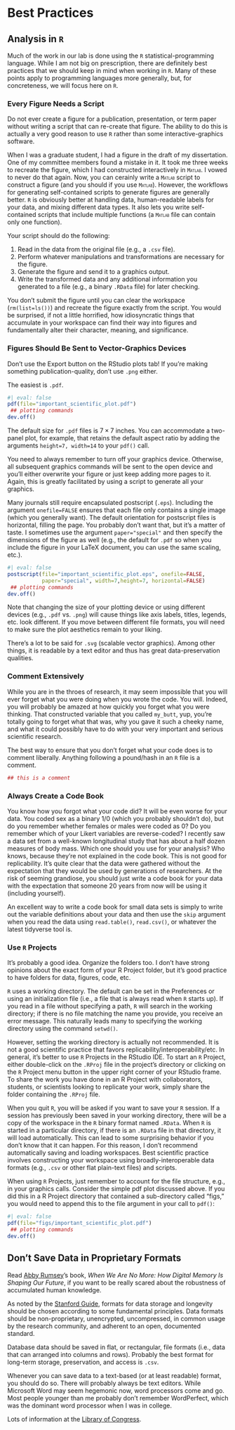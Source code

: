 # Best Practices {#sec-best-practices}

## Analysis in `R`

Much of the work in our lab is done using the `R` statistical-programming language. While I am not big on prescription, there are definitely best practices that we should keep in mind when working in `R`. Many of these points apply to programming languages more generally, but, for concreteness, we will focus here on `R`.

### Every Figure Needs a Script

Do not ever create a figure for a publication, presentation, or term paper without writing a script that can re-create that figure. The ability to do this is actually a very good reason to use `R` rather than some interactive-graphics software.

When I was a graduate student, I had a figure in the draft of my dissertation. One of my committee members found a mistake in it. It took me three weeks to recreate the figure, which I had constructed interactively in [`Matlab`]{.smallcaps}. I vowed to never do that again. Now, you can cerainly write a [`Matlab`]{.smallcaps} script to construct a figure (and you should if you use [`Matlab`]{.smallcaps}). However, the workflows for generating self-contained scripts to generate figures are generally better. `R` is obviously better at handling data, human-readable labels for your data, and mixing different data types. It also lets you write self-contained scripts that include multiple functions (a [`Matlab`]{.smallcaps} file can contain only one function).

Your script should do the following:

1.  Read in the data from the original file (e.g., a `.csv` file).
2.  Perform whatever manipulations and transformations are necessary for the figure.
3.  Generate the figure and send it to a graphics output.
4.  Write the transformed data and any additional information you generated to a file (e.g., a binary `.RData` file) for later checking.

You don't submit the figure until you can clear the workspace (`rm(list=ls())`) and recreate the figure exactly from the script. You would be surprised, if not a little horrified, how idiosyncratic things that accumulate in your workspace can find their way into figures and fundamentally alter their character, meaning, and significance.

### Figures Should Be Sent to Vector-Graphics Devices

Don't use the Export button on the RStudio plots tab! If you're making something publication-quality, don't use `.png` either.

The easiest is `.pdf`.

```r
#| eval: false
pdf(file="important_scientific_plot.pdf")
 ## plotting commands
dev.off()
```

The default size for `.pdf` files is $7\times 7$ inches. You can accommodate a two-panel plot, for example, that retains the default aspect ratio by adding the arguments `height=7, width=14` to your `pdf()` call.

You need to always remember to turn off your graphics device. Otherwise, all subsequent graphics commands will be sent to the open device and you'll either overwrite your figure or just keep adding more pages to it. Again, this is greatly facilitated by using a script to generate all your graphics.

Many journals still require encapsulated postscript (`.eps`). Including the argument `onefile=FALSE` ensures that each file only contains a single image (which you generally want). The default orientation for postscript files is horizontal, filling the page. You probably don't want that, but it's a matter of taste. I sometimes use the argument `paper="special"` and then specify the dimensions of the figure as well (e.g., the default for `.pdf` so when you include the figure in your LaTeX document, you can use the same scaling, etc.).

```r
#| eval: false
postscript(file="important_scientific_plot.eps", onefile=FALSE, 
           paper="special", width=7,height=7, horizontal=FALSE)
 ## plotting commands
dev.off()
```

Note that changing the size of your plotting device or using different devices (e.g., `.pdf` vs. `.png`) will cause things like axis labels, titles, legends, etc. look different. If you move between different file formats, you will need to make sure the plot aesthetics remain to your liking.

There's a lot to be said for `.svg` (scalable vector graphics). Among other things, it is readable by a text editor and thus has great data-preservation qualities.

### Comment Extensively

While you are in the throes of research, it may seem impossible that you will ever forget what you were doing when you wrote the code. You will. Indeed, you will probably be amazed at how quickly you forget what you were thinking. That constructed variable that you called `my_butt`, yup, you're totally going to forget what that was, why you gave it such a cheeky name, and what it could possibly have to do with your very important and serious scientific research.

The best way to ensure that you don't forget what your code does is to comment liberally. Anything following a pound/hash in an `R` file is a comment.

```r
## this is a comment
```

### Always Create a Code Book

You know how you forgot what your code did? It will be even worse for your data. You coded sex as a binary 1/0 (which you probably shouldn't do), but do you remember whether females or males were coded as 0? Do you remember which of your Likert variables are reverse-coded? I recently saw a data set from a well-known longitudinal study that has about a half dozen measures of body mass. Which one should you use for your analysis? Who knows, because they're not explained in the code book. This is not good for replicability. It's quite clear that the data were gathered without the expectation that they would be used by generations of researchers. At the risk of seeming grandiose, you should just write a code book for your data with the expectation that someone 20 years from now will be using it (including yourself).

An excellent way to write a code book for small data sets is simply to write out the variable definitions about your data and then use the `skip` argument when you read the data using `read.table()`, `read.csv()`, or whatever the latest tidyverse tool is.

### Use `R` Projects

It's probably a good idea. Organize the folders too. I don't have strong opinions about the exact form of your R Project folder, but it's good practice to have folders for data, figures, code, etc.

`R` uses a working directory. The default can be set in the Preferences or using an initialization file (i.e., a file that is always read when `R` starts up). If you read in a file without specifying a path, `R` will search in the working directory; if there is no file matching the name you provide, you receive an error message. This naturally leads many to specifying the working directory using the command `setwd()`.

However, setting the working directory is actually not recommended. It is not a good scientific practice that favors replicability/interoperability/etc. In general, it's better to use `R` Projects in the RStudio IDE. To start an `R` Project, either double-click on the `.RProj` file in the project's directory or clicking on the `R` Project menu button in the upper right corner of your RStudio frame. To share the work you have done in an R Project with collaborators, students, or scientists looking to replicate your work, simply share the folder containing the `.RProj` file.

When you quit `R`, you will be asked if you want to save your `R` session. If a session has previously been saved in your working directory, there will be a copy of the workspace in the `R` binary format named `.RData`. When `R` is started in a particular directory, if there is an `.RData` file in that directory, it will load automatically. This can lead to some surprising behavior if you don't know that it can happen. For this reason, I don't recommend automatically saving and loading workspaces. Best scientific practice involves constructing your workspace using broadly-interoperable data formats (e.g., `.csv` or other flat plain-text files) and scripts.

When using `R` Projects, just remember to account for the file structure, e.g., in your graphics calls. Consider the simple pdf plot discussed above. If you did this in a R Project directory that contained a sub-directory called "figs," you would need to append this to the file argument in your call to `pdf()`:

```r
#| eval: false
pdf(file="figs/important_scientific_plot.pdf")
 ## plotting commands
dev.off()
```

## Don't Save Data in Proprietary Formats

Read [Abby Rumsey](https://rumseywrites.com/)'s book, *When We Are No More: How Digital Memory Is Shaping Our Future*, if you want to be really scared about the robustness of accumulated human knowledge.

As noted by the [Stanford Guide](https://guides.library.stanford.edu/data-best-practices/format-files), formats for data storage and longevity should be chosen according to some fundamental principles. Data formats should be non-proprietary, unencrypted, uncompressed, in common usage by the research community, and adherent to an open, documented standard.

Database data should be saved in flat, or rectangular, file formats (i.e., data that can arranged into columns and rows). Probably the best format for long-term storage, preservation, and access is `.csv`.

Whenever you can save data to a text-based (or at least readable) format, you should do so. There will probably always be text editors. While Microsoft Word may seem hegemonic now, word processors come and go. Most people younger than me probably don't remember WordPerfect, which was the dominant word processor when I was in college.

Lots of information at the [Library of Congress](https://www.loc.gov/preservation/digital/formats/).
